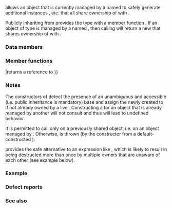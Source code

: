 {{cpp/title|enable_shared_from_this}}
{{cpp/memory/enable_shared_from_this/navbar}}
{{ddcl|header=memory|since=c++11|
template&lt; class T &gt;
class enable_shared_from_this;
}}

{{tt|std::enable_shared_from_this}} allows an object {{c|t}} that is currently managed by a {{lc|std::shared_ptr}} named {{c|pt}} to safely generate additional {{lc|std::shared_ptr}} instances {{c|pt1}}, {{c|pt2}} etc. that all share ownership of {{c|t}} with {{c|pt}}.

Publicly inheriting from {{tt|std::enable_shared_from_this&lt;T&gt;}} provides the type {{tt|T}} with a member function {{tt|shared_from_this}}.  If an object {{c|t}} of type {{tt|T}} is managed by a {{c/core|std::shared_ptr&lt;T&gt;}} named {{c|pt}}, then calling {{tt|T::shared_from_this}} will return a new {{c/core|std::shared_ptr&lt;T&gt;}} that shares ownership of {{c|t}} with {{c|pt}}.

===Data members===
{{dsc begin}}
{{dsc hitem|Member|Description}}
{{dsc expos mem obj|spec={{c/core|mutable std::weak_ptr&lt;T&gt;}}|weak_this|id=weak_this|the object tracking the control block of the first shared owner of {{c|*this}}}}
{{dsc end}}

===Member functions===
{{dsc begin}}
{{dsc prot mem ctor|cpp/memory/enable_shared_from_this/enable_shared_from_this|constructs an {{tt|enable_shared_from_this}} object}}
{{dsc prot mem dtor|cpp/memory/enable_shared_from_this/~enable_shared_from_this|destroys an {{tt|enable_shared_from_this}} object}}
{{dsc prot mem fun|cpp/memory/enable_shared_from_this/operator{{=}}|returns a reference to {{c|*this}}}}
{{dsc mem fun|cpp/memory/enable_shared_from_this/shared_from_this|returns a {{lc|std::shared_ptr}} which shares ownership of {{c|*this}}}}
{{dsc mem fun|cpp/memory/enable_shared_from_this/weak_from_this|returns a {{lc|std::weak_ptr}} which shares ownership of {{c|*this}}|notes={{mark c++17}}}}
{{dsc end}}

===Notes===
The constructors of {{lc|std::shared_ptr}} detect the presence of an unambiguous and accessible (i.e. public inheritance is mandatory) {{tt|enable_shared_from_this}} base and assign the newly created {{lc|std::shared_ptr}} to {{tti|weak_this}} if not already owned by a live {{lc|std::shared_ptr}}. Constructing a {{lc|std::shared_ptr}} for an object that is already managed by another {{lc|std::shared_ptr}} will not consult {{tti|weak_this}} and thus will lead to undefined behavior.

It is permitted to call {{tt|shared_from_this}} only on a previously shared object, i.e. on an object managed by {{c/core|std::shared_ptr&lt;T&gt;}}. Otherwise, {{lc|std::bad_weak_ptr}} is thrown (by the {{lc|std::shared_ptr}} constructor from a default-constructed {{tti|weak_this}}{{sep}}).

{{tt|enable_shared_from_this}} provides the safe alternative to an expression like {{c|std::shared_ptr&lt;T&gt;(this)}}, which is likely to result in {{c|this}} being destructed more than once by multiple owners that are unaware of each other (see example below).

===Example===
{{example
|code=
#include &lt;iostream&gt;
#include &lt;memory&gt;
 
class Good : public std::enable_shared_from_this&lt;Good&gt;
{
public:
    std::shared_ptr&lt;Good&gt; getptr()
    {
        return shared_from_this();
    }
};

class Best : public std::enable_shared_from_this&lt;Best&gt;
{
    struct Private{ explicit Private() = default; };
    
public:
    // Constructor is only usable by this class
    Best(Private) {}
    
    // Everyone else has to use this factory function
    // Hence all Best objects will be contained in shared_ptr
    static std::shared_ptr&lt;Best&gt; create()
    {
        return std::make_shared&lt;Best&gt;(Private());
    }
    
    std::shared_ptr&lt;Best&gt; getptr()
    {
        return shared_from_this();
    }
};

struct Bad
{
    std::shared_ptr&lt;Bad&gt; getptr()
    {
        return std::shared_ptr&lt;Bad&gt;(this);
    }
    ~Bad() { std::cout &lt;&lt; "Bad::~Bad() called\n"; }
};

void testGood()
{
    // Good: the two shared_ptr's share the same object
    std::shared_ptr&lt;Good&gt; good0 = std::make_shared&lt;Good&gt;();
    std::shared_ptr&lt;Good&gt; good1 = good0-&gt;getptr();
    std::cout &lt;&lt; "good1.use_count() = " &lt;&lt; good1.use_count() &lt;&lt; '\n';
}

void misuseGood()
{
    // Bad: shared_from_this is called without having std::shared_ptr owning the caller
    try
    {
        Good not_so_good;
        std::shared_ptr&lt;Good&gt; gp1 = not_so_good.getptr();
    }
    catch (std::bad_weak_ptr&amp; e)
    {
        // undefined behavior (until C++17) and std::bad_weak_ptr thrown (since C++17)
        std::cout &lt;&lt; e.what() &lt;&lt; '\n';
    }
}

void testBest()
{
    // Best: Same but cannot stack-allocate it:
    std::shared_ptr&lt;Best&gt; best0 = Best::create();
    std::shared_ptr&lt;Best&gt; best1 = best0-&gt;getptr();
    std::cout &lt;&lt; "best1.use_count() = " &lt;&lt; best1.use_count() &lt;&lt; '\n';
    
    // Best stackBest; // &lt;- Will not compile because Best::Best() is private.
}

void testBad()
{
    // Bad, each shared_ptr thinks it is the only owner of the object
    std::shared_ptr&lt;Bad&gt; bad0 = std::make_shared&lt;Bad&gt;();
    std::shared_ptr&lt;Bad&gt; bad1 = bad0-&gt;getptr();
    std::cout &lt;&lt; "bad1.use_count() = " &lt;&lt; bad1.use_count() &lt;&lt; '\n';
} // UB: double-delete of Bad

int main()
{
    testGood();
    misuseGood();
    
    testBest();
    
    testBad();
}
|p=true
|output=
good1.use_count() = 2
bad_weak_ptr
best1.use_count() = 2
bad1.use_count() = 1
Bad::~Bad() called
Bad::~Bad() called
*** glibc detected *** ./test: double free or corruption
}}

===Defect reports===
{{dr list begin}}
{{dr list item|wg=lwg|dr=2179|paper=P0033R1|std=C++11|before=given type {{tt|T}} derived from {{tt|enable_shared_from_this}}, the behavior of&lt;br&gt;constructing two {{c/core|std::shared_ptr&lt;T&gt;}}s from the same {{c/core|T*}} object was unclear|after=the behavior is&lt;br&gt;undefined in this case}}
{{dr list item|wg=lwg|dr=2529|paper=P0033R1|std=C++11|before=it was unclear how the underlying {{lc|std::weak_ptr}} is updated|after=made clear}}
{{dr list end}}

===See also===
{{dsc begin}}
{{dsc inc|cpp/memory/dsc shared_ptr}}
{{dsc inc|cpp/memory/shared_ptr/dsc make_shared}}
{{dsc end}}

{{langlinks|de|es|fr|it|ja|pt|ru|zh}}